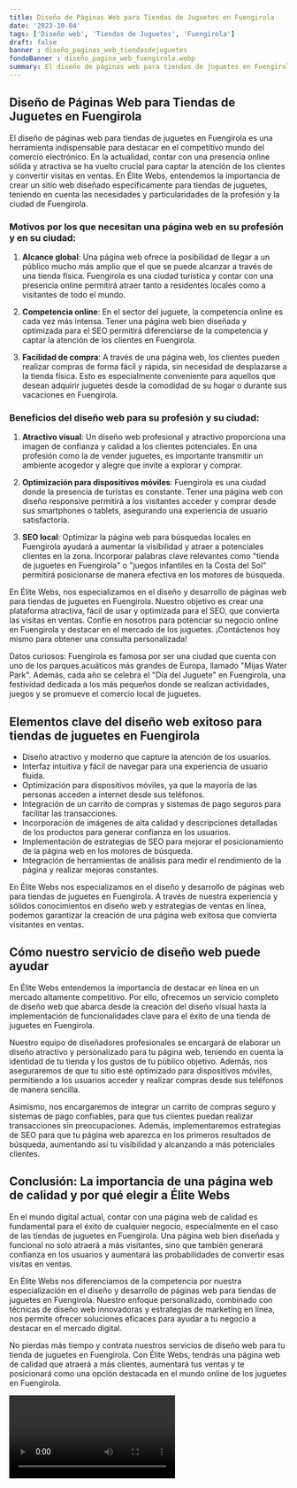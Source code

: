 ```yaml
---
title: Diseño de Páginas Web para Tiendas de Juguetes en Fuengirola
date: '2023-10-04'
tags: ['Diseño web', 'Tiendas de Juguetes', 'Fuengirola']
draft: false
banner : diseño_paginas_web_tiendasdejuguetes
fondoBanner : diseño_pagina_web_fuengirola.webp
summary: El diseño de páginas web para tiendas de juguetes en Fuengirola es una herramienta indispensable para destacar en el competitivo mundo del comercio electrónico. En la actualidad, contar con una presencia online sólida y atractiva se ha vuelto crucial para captar la atención de los clientes y convertir visitas en ventas. En Élite Webs, entendemos la importancia de crear un sitio web diseñado específicamente para tiendas de juguetes, teniendo en cuenta las necesidades y particularidades de la profesión y la ciudad de Fuengirola.
---
```


## Diseño de Páginas Web para Tiendas de Juguetes en Fuengirola

El diseño de páginas web para tiendas de juguetes en Fuengirola es una herramienta indispensable para destacar en el competitivo mundo del comercio electrónico. En la actualidad, contar con una presencia online sólida y atractiva se ha vuelto crucial para captar la atención de los clientes y convertir visitas en ventas. En Élite Webs, entendemos la importancia de crear un sitio web diseñado específicamente para tiendas de juguetes, teniendo en cuenta las necesidades y particularidades de la profesión y la ciudad de Fuengirola.

### Motivos por los que necesitan una página web en su profesión y en su ciudad:

1. **Alcance global**: Una página web ofrece la posibilidad de llegar a un público mucho más amplio que el que se puede alcanzar a través de una tienda física. Fuengirola es una ciudad turística y contar con una presencia online permitirá atraer tanto a residentes locales como a visitantes de todo el mundo.

2. **Competencia online**: En el sector del juguete, la competencia online es cada vez más intensa. Tener una página web bien diseñada y optimizada para el SEO permitirá diferenciarse de la competencia y captar la atención de los clientes en Fuengirola.

3. **Facilidad de compra**: A través de una página web, los clientes pueden realizar compras de forma fácil y rápida, sin necesidad de desplazarse a la tienda física. Esto es especialmente conveniente para aquellos que desean adquirir juguetes desde la comodidad de su hogar o durante sus vacaciones en Fuengirola.

### Beneficios del diseño web para su profesión y su ciudad:

1. **Atractivo visual**: Un diseño web profesional y atractivo proporciona una imagen de confianza y calidad a los clientes potenciales. En una profesión como la de vender juguetes, es importante transmitir un ambiente acogedor y alegre que invite a explorar y comprar.

2. **Optimización para dispositivos móviles**: Fuengirola es una ciudad donde la presencia de turistas es constante. Tener una página web con diseño responsive permitirá a los visitantes acceder y comprar desde sus smartphones o tablets, asegurando una experiencia de usuario satisfactoria.

3. **SEO local**: Optimizar la página web para búsquedas locales en Fuengirola ayudará a aumentar la visibilidad y atraer a potenciales clientes en la zona. Incorporar palabras clave relevantes como "tienda de juguetes en Fuengirola" o "juegos infantiles en la Costa del Sol" permitirá posicionarse de manera efectiva en los motores de búsqueda.

En Élite Webs, nos especializamos en el diseño y desarrollo de páginas web para tiendas de juguetes en Fuengirola. Nuestro objetivo es crear una plataforma atractiva, fácil de usar y optimizada para el SEO, que convierta las visitas en ventas. Confíe en nosotros para potenciar su negocio online en Fuengirola y destacar en el mercado de los juguetes. ¡Contáctenos hoy mismo para obtener una consulta personalizada!

Datos curiosos: Fuengirola es famosa por ser una ciudad que cuenta con uno de los parques acuáticos más grandes de Europa, llamado "Mijas Water Park". Además, cada año se celebra el "Día del Juguete" en Fuengirola, una festividad dedicada a los más pequeños donde se realizan actividades, juegos y se promueve el comercio local de juguetes.

<GifSeo />

<Cta />

## Elementos clave del diseño web exitoso para tiendas de juguetes en Fuengirola

- Diseño atractivo y moderno que capture la atención de los usuarios.
- Interfaz intuitiva y fácil de navegar para una experiencia de usuario fluida.
- Optimización para dispositivos móviles, ya que la mayoría de las personas acceden a internet desde sus teléfonos.
- Integración de un carrito de compras y sistemas de pago seguros para facilitar las transacciones.
- Incorporación de imágenes de alta calidad y descripciones detalladas de los productos para generar confianza en los usuarios.
- Implementación de estrategias de SEO para mejorar el posicionamiento de la página web en los motores de búsqueda.
- Integración de herramientas de análisis para medir el rendimiento de la página y realizar mejoras constantes.

En Élite Webs nos especializamos en el diseño y desarrollo de páginas web para tiendas de juguetes en Fuengirola. A través de nuestra experiencia y sólidos conocimientos en diseño web y estrategias de ventas en línea, podemos garantizar la creación de una página web exitosa que convierta visitantes en ventas.

## Cómo nuestro servicio de diseño web puede ayudar

En Élite Webs entendemos la importancia de destacar en línea en un mercado altamente competitivo. Por ello, ofrecemos un servicio completo de diseño web que abarca desde la creación del diseño visual hasta la implementación de funcionalidades clave para el éxito de una tienda de juguetes en Fuengirola.

Nuestro equipo de diseñadores profesionales se encargará de elaborar un diseño atractivo y personalizado para tu página web, teniendo en cuenta la identidad de tu tienda y los gustos de tu público objetivo. Además, nos aseguraremos de que tu sitio esté optimizado para dispositivos móviles, permitiendo a los usuarios acceder y realizar compras desde sus teléfonos de manera sencilla.

Asimismo, nos encargaremos de integrar un carrito de compras seguro y sistemas de pago confiables, para que tus clientes puedan realizar transacciones sin preocupaciones. Además, implementaremos estrategias de SEO para que tu página web aparezca en los primeros resultados de búsqueda, aumentando así tu visibilidad y alcanzando a más potenciales clientes.

## Conclusión: La importancia de una página web de calidad y por qué elegir a Élite Webs

En el mundo digital actual, contar con una página web de calidad es fundamental para el éxito de cualquier negocio, especialmente en el caso de las tiendas de juguetes en Fuengirola. Una página web bien diseñada y funcional no solo atraerá a más visitantes, sino que también generará confianza en los usuarios y aumentará las probabilidades de convertir esas visitas en ventas.

En Élite Webs nos diferenciamos de la competencia por nuestra especialización en el diseño y desarrollo de páginas web para tiendas de juguetes en Fuengirola. Nuestro enfoque personalizado, combinado con técnicas de diseño web innovadoras y estrategias de marketing en línea, nos permite ofrecer soluciones eficaces para ayudar a tu negocio a destacar en el mercado digital.

No pierdas más tiempo y contrata nuestros servicios de diseño web para tu tienda de juguetes en Fuengirola. Con Élite Webs, tendrás una página web de calidad que atraerá a más clientes, aumentará tus ventas y te posicionará como una opción destacada en el mundo online de los juguetes en Fuengirola.

<Video />

<CtaBot job='Tiendas de Juguetes' city='Fuengirola'/>

<Gmaps query='Fuengirola+españa+maps' />